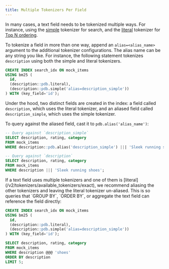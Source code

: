 ```yaml
---
title: Multiple Tokenizers Per Field
---
```


In many cases, a text field needs to be tokenized multiple ways. For instance, using the [simple](/v2/tokenizers/available_tokenizers/simple)
tokenizer for search, and the [literal](/v2/tokenizers/available_tokenizers/exact) tokenizer for [Top N ordering](/v2/sorting/topn).

To tokenize a field in more than one way, append an `alias=<alias_name>` argument to the additional tokenizer configurations.
The alias name can be any string you like. For instance, the following statement tokenizes `description` using both the simple and literal tokenizers.

```sql
CREATE INDEX search_idx ON mock_items
USING bm25 (
  id,
  (description::pdb.literal),
  (description::pdb.simple('alias=description_simple'))
) WITH (key_field='id');
```

Under the hood, two distinct fields are created in the index: a field called `description`, which uses the literal tokenizer,
and an aliased field called `description_simple`, which uses the simple tokenizer.

To query against the aliased field, cast it to `pdb.alias('alias_name')`:

```sql
-- Query against `description_simple`
SELECT description, rating, category
FROM mock_items
WHERE description::pdb.alias('description_simple') ||| 'Sleek running shoes';

-- Query against `description`
SELECT description, rating, category
FROM mock_items
WHERE description ||| 'Sleek running shoes';
```

<Note>
If a text field uses multiple tokenizers and one of them is [literal](/v2/tokenizers/available_tokenizers/exact), we recommend aliasing
the other tokenizers and leaving the literal tokenizer un-aliased. This is so queries that `GROUP BY`, `ORDER BY`, or aggregate the
text field can reference the field directly:

```sql
CREATE INDEX search_idx ON mock_items
USING bm25 (
  id,
  (description::pdb.literal),
  (description::pdb.simple('alias=description_simple'))
) WITH (key_field='id');

SELECT description, rating, category
FROM mock_items
WHERE description @@@ 'shoes'
ORDER BY description
LIMIT 5;
```

</Note>
